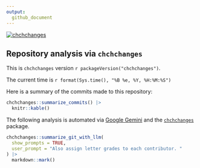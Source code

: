 ```yaml
---
output:
  github_document
---
```


<!-- badges: start -->

[![chchchanges](https://github.com/beanumber/chchchanges/actions/workflows/git_analysis.yaml/badge.svg)](https://github.com/beanumber/chchchanges/actions/workflows/git_analysis.yaml)
<!-- badges: end -->

## Repository analysis via `chchchanges`

This is `chchchanges` version `r packageVersion("chchchanges")`.

The current time is `r format(Sys.time(), "%B %e, %Y, %H:%M:%S")`

Here is a summary of the commits made to this repository:

```r
chchchanges::summarize_commits() |>
  knitr::kable()
```

The following analysis is automated via [Google Gemini](https://en.wikipedia.org/wiki/Gemini_(chatbot)) and the [`chchchanges`](https://github.com/beanumber/chchchanges) package. 

```r
chchchanges::summarize_git_with_llm(
  show_prompts = TRUE, 
  user_prompt = "Also assign letter grades to each contributor. "
) |>
  markdown::mark()
```

